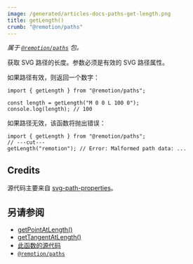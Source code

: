 ```yaml
---
image: /generated/articles-docs-paths-get-length.png
title: getLength()
crumb: "@remotion/paths"
---
```


_属于 [`@remotion/paths`](/docs/paths) 包。_

获取 SVG 路径的长度。参数必须是有效的 SVG 路径属性。

如果路径有效，则返回一个数字：

```tsx twoslash
import { getLength } from "@remotion/paths";

const length = getLength("M 0 0 L 100 0");
console.log(length); // 100
```

如果路径无效，该函数将抛出错误：

```tsx twoslash
import { getLength } from "@remotion/paths";
// ---cut---
getLength("remotion"); // Error: Malformed path data: ...
```

## Credits

源代码主要来自 [svg-path-properties](https://www.npmjs.com/package/svg-path-properties)。

## 另请参阅

- [getPointAtLength()](/docs/paths/get-point-at-length)
- [getTangentAtLength()](/docs/paths/get-point-at-length)
- [此函数的源代码](https://github.com/remotion-dev/remotion/blob/main/packages/paths/src/get-length.ts)
- [`@remotion/paths`](/docs/paths)

